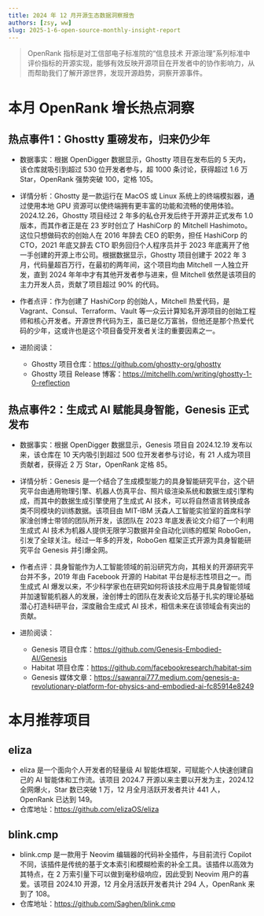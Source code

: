 ```yaml
---
title: 2024 年 12 月开源生态数据洞察报告
authors: [zsy, ww]
slug: 2025-1-6-open-source-monthly-insight-report
---
```


> OpenRank 指标是对工信部电子标准院的“信息技术 开源治理”系列标准中评价指标的开源实现，能够有效反映开源项目在开发者中的协作影响力，从而帮助我们了解开源世界，发现开源趋势，洞察开源事件。

# 本月 OpenRank 增长热点洞察

## 热点事件1：Ghostty 重磅发布，归来仍少年

- 数据事实：根据 OpenDigger 数据显示，Ghostty 项目在发布后的 5 天内，该仓库就吸引到超过 530 位开发者参与，超 1000 条讨论，获得超过 1.6 万 Star，OpenRank 强势突破 100，定格 105。

- 详情分析：Ghostty 是一款运行在 MacOS 或 Linux 系统上的终端模拟器，通过使用本地 GPU 资源可以使终端拥有更丰富的功能和流畅的使用体验。2024.12.26，Ghostty 项目经过 2 年多的私仓开发后终于开源并正式发布 1.0 版本，而其作者正是在 23 岁时创立了 HashiCorp 的 Mitchell Hashimoto。这位只想做码农的创始人在 2016 年辞去 CEO 的职务，担任 HashiCorp 的 CTO，2021 年底又辞去 CTO 职务回归个人程序员并于 2023 年底离开了他一手创建的开源上市公司。根据数据显示，Ghostty 项目创建于 2022 年 3 月，代码量超百万行，在最初的两年间，这个项目均由 Mitchell 一人独立开发，直到 2024 年年中才有其他开发者参与进来，但 Mitchell 依然是该项目的主力开发人员，贡献了项目超过 90% 的代码。

- 作者点评：作为创建了 HashiCorp 的创始人，Mitchell 热爱代码，是 Vagrant、Consul、Terraform、Vault 等一众云计算知名开源项目的创始工程师和核心开发者。开源世界代码为王，虽已是亿万富翁，但他还是那个热爱代码的少年，这或许也是这个项目备受开发者关注的重要因素之一。

- 进阶阅读：
  - Ghostty 项目仓库：https://github.com/ghostty-org/ghostty
  - Ghostty 项目 Release 博客：https://mitchellh.com/writing/ghostty-1-0-reflection

## 热点事件2：生成式 AI 赋能具身智能，Genesis 正式发布

- 数据事实：根据 OpenDigger 数据显示，Genesis 项目自 2024.12.19 发布以来，该仓库在 10 天内吸引到超过 500 位开发者参与讨论，有 21 人成为项目贡献者，获得近 2 万 Star，OpenRank 定格 85。

- 详情分析：Genesis 是一个结合了生成模型能力的具身智能研究平台，这个研究平台由通用物理引擎、机器人仿真平台、照片级渲染系统和数据生成引擎构成，而其中的数据生成引擎使用了生成式 AI 技术，可以将自然语言转换成各类不同模块的训练数据。该项目由 MIT-IBM 沃森人工智能实验室的首席科学家淦创博士带领的团队所开发，该团队在 2023 年底发表论文介绍了一个利用生成式 AI 技术为机器人提供无限学习数据并全自动化训练的框架 RoboGen，引发了全球关注。经过一年多的开发，RoboGen 框架正式开源为具身智能研究平台 Genesis 并引爆全网。

- 作者点评：具身智能作为人工智能领域的前沿研究方向，其相关的开源研究平台并不多，2019 年由 Facebook 开源的 Habitat 平台是标志性项目之一。而生成式 AI 爆发以来，不少科学家也在研究如何将该技术应用于具身智能领域并加速智能机器人的发展，淦创博士的团队在发表论文后基于扎实的理论基础潜心打造科研平台，深度融合生成式 AI 技术，相信未来在该领域会有突出的贡献。

- 进阶阅读：
  - Genesis 项目仓库：https://github.com/Genesis-Embodied-AI/Genesis
  - Habitat 项目仓库：https://github.com/facebookresearch/habitat-sim
  - Genesis 媒体文章：https://sawanrai777.medium.com/genesis-a-revolutionary-platform-for-physics-and-embodied-ai-fc85914e8249

# 本月推荐项目

## eliza

- eliza 是一个面向个人开发者的轻量级 AI 智能体框架，可赋能个人快速创建自己的 AI 智能体和工作流。该项目 2024.7 开源以来主要以开发为主，2024.12 全网爆火，Star 数已突破 1 万，12 月全月活跃开发者共计 441 人，OpenRank 已达到 149。
- 仓库地址：https://github.com/elizaOS/eliza

## blink.cmp

- blink.cmp 是一款用于 Neovim 编辑器的代码补全插件，与目前流行 Copilot 不同，该插件是传统的基于文本索引和模糊检索的补全工具。该插件以高效为其特点，在 2 万索引量下可以做到毫秒级响应，因此受到 Neovim 用户的喜爱。该项目 2024.10 开源，12 月全月活跃开发者共计 294 人，OpenRank 来到了 108。
- 仓库地址：https://github.com/Saghen/blink.cmp
